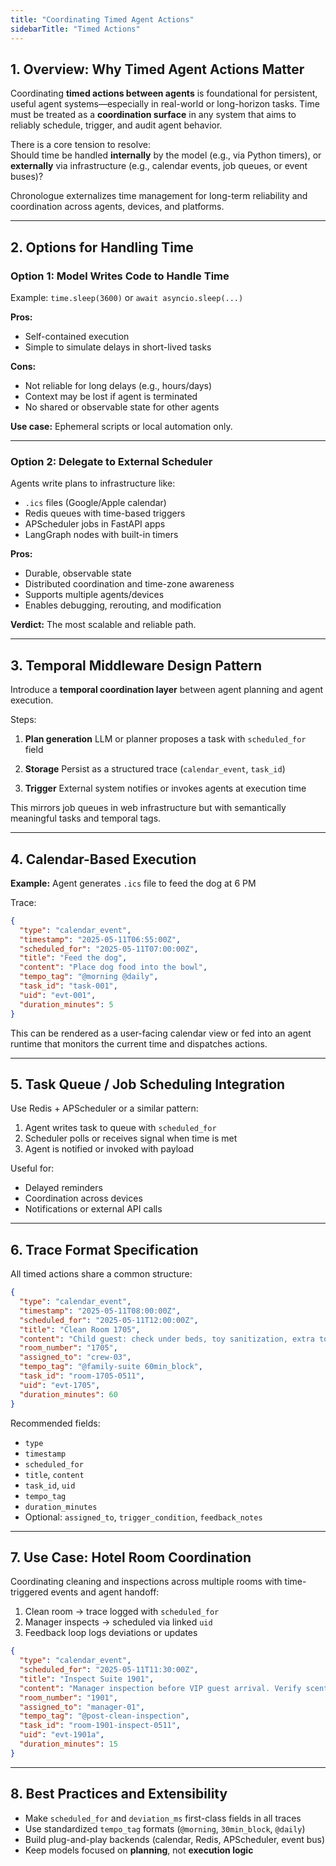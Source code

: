 ```yaml
---
title: "Coordinating Timed Agent Actions"
sidebarTitle: "Timed Actions"
---
```


## 1. Overview: Why Timed Agent Actions Matter

Coordinating **timed actions between agents** is foundational for persistent, useful agent systems—especially in real-world or long-horizon tasks. Time must be treated as a **coordination surface** in any system that aims to reliably schedule, trigger, and audit agent behavior.

There is a core tension to resolve:  
Should time be handled **internally** by the model (e.g., via Python timers), or **externally** via infrastructure (e.g., calendar events, job queues, or event buses)?

Chronologue externalizes time management for long-term reliability and coordination across agents, devices, and platforms.

---

## 2. Options for Handling Time

### Option 1: Model Writes Code to Handle Time

Example: `time.sleep(3600)` or `await asyncio.sleep(...)`

**Pros:**
- Self-contained execution
- Simple to simulate delays in short-lived tasks

**Cons:**
- Not reliable for long delays (e.g., hours/days)
- Context may be lost if agent is terminated
- No shared or observable state for other agents

**Use case:** Ephemeral scripts or local automation only.

---

### Option 2: Delegate to External Scheduler

Agents write plans to infrastructure like:
- `.ics` files (Google/Apple calendar)
- Redis queues with time-based triggers
- APScheduler jobs in FastAPI apps
- LangGraph nodes with built-in timers

**Pros:**
- Durable, observable state
- Distributed coordination and time-zone awareness
- Supports multiple agents/devices
- Enables debugging, rerouting, and modification

**Verdict:** The most scalable and reliable path.

---

## 3. Temporal Middleware Design Pattern

Introduce a **temporal coordination layer** between agent planning and agent execution.

Steps:

1. **Plan generation**
   LLM or planner proposes a task with `scheduled_for` field

2. **Storage**
   Persist as a structured trace (`calendar_event`, `task_id`)

3. **Trigger**
   External system notifies or invokes agents at execution time

This mirrors job queues in web infrastructure but with semantically meaningful tasks and temporal tags.

---

## 4. Calendar-Based Execution

**Example:** Agent generates `.ics` file to feed the dog at 6 PM

Trace:

```json
{
  "type": "calendar_event",
  "timestamp": "2025-05-11T06:55:00Z",
  "scheduled_for": "2025-05-11T07:00:00Z",
  "title": "Feed the dog",
  "content": "Place dog food into the bowl",
  "tempo_tag": "@morning @daily",
  "task_id": "task-001",
  "uid": "evt-001",
  "duration_minutes": 5
}
```

This can be rendered as a user-facing calendar view or fed into an agent runtime that monitors the current time and dispatches actions.

---

## 5. Task Queue / Job Scheduling Integration

Use Redis + APScheduler or a similar pattern:

1. Agent writes task to queue with `scheduled_for`
2. Scheduler polls or receives signal when time is met
3. Agent is notified or invoked with payload

Useful for:
- Delayed reminders
- Coordination across devices
- Notifications or external API calls

---

## 6. Trace Format Specification

All timed actions share a common structure:

```json
{
  "type": "calendar_event",
  "timestamp": "2025-05-11T08:00:00Z",
  "scheduled_for": "2025-05-11T12:00:00Z",
  "title": "Clean Room 1705",
  "content": "Child guest: check under beds, toy sanitization, extra towels requested.",
  "room_number": "1705",
  "assigned_to": "crew-03",
  "tempo_tag": "@family-suite 60min_block",
  "task_id": "room-1705-0511",
  "uid": "evt-1705",
  "duration_minutes": 60
}
```

Recommended fields:
- `type`
- `timestamp`
- `scheduled_for`
- `title`, `content`
- `task_id`, `uid`
- `tempo_tag`
- `duration_minutes`
- Optional: `assigned_to`, `trigger_condition`, `feedback_notes`

---

## 7. Use Case: Hotel Room Coordination

Coordinating cleaning and inspections across multiple rooms with time-triggered events and agent handoff:

1. Clean room → trace logged with `scheduled_for`
2. Manager inspects → scheduled via linked `uid`
3. Feedback loop logs deviations or updates

```json
{
  "type": "calendar_event",
  "scheduled_for": "2025-05-11T11:30:00Z",
  "title": "Inspect Suite 1901",
  "content": "Manager inspection before VIP guest arrival. Verify scent profile and towel folding.",
  "room_number": "1901",
  "assigned_to": "manager-01",
  "tempo_tag": "@post-clean-inspection",
  "task_id": "room-1901-inspect-0511",
  "uid": "evt-1901a",
  "duration_minutes": 15
}
```

---

## 8. Best Practices and Extensibility

- Make `scheduled_for` and `deviation_ms` first-class fields in all traces
- Use standardized `tempo_tag` formats (`@morning`, `30min_block`, `@daily`)
- Build plug-and-play backends (calendar, Redis, APScheduler, event bus)
- Keep models focused on **planning**, not **execution logic**
